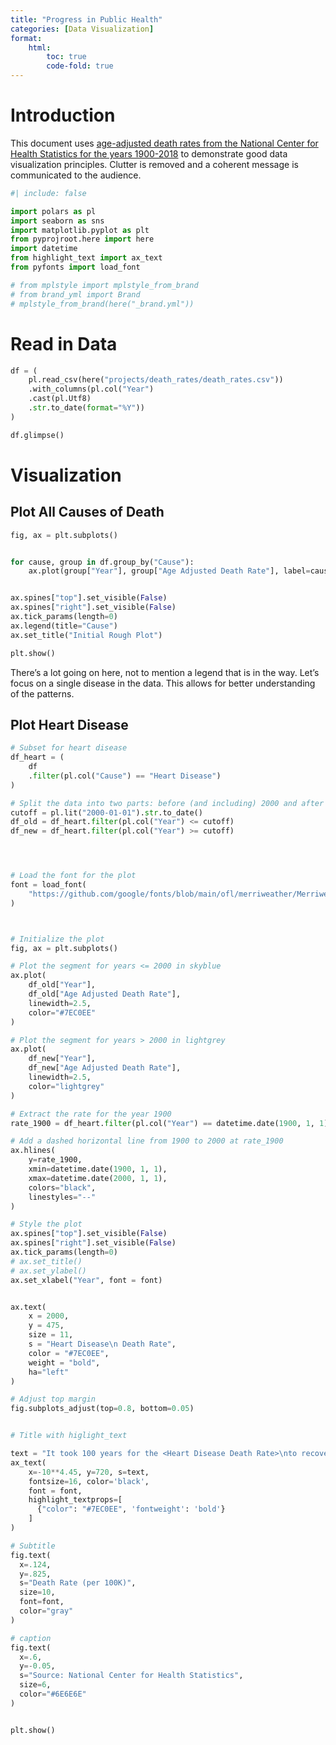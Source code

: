 ```yaml
---
title: "Progress in Public Health"
categories: [Data Visualization]
format:
    html:
        toc: true
        code-fold: true
---
```


# Introduction

This document uses [age-adjusted death rates from the National Center for Health Statistics for the years 1900-2018](https://data.cdc.gov/NCHS/NCHS-Age-adjusted-Death-Rates-for-Selected-Major-C/6rkc-nb2q/about_data) to demonstrate good data visualization principles. Clutter is removed and a coherent message is communicated to the audience.

```python
#| include: false

import polars as pl
import seaborn as sns
import matplotlib.pyplot as plt
from pyprojroot.here import here
import datetime
from highlight_text import ax_text
from pyfonts import load_font

# from mplstyle import mplstyle_from_brand
# from brand_yml import Brand
# mplstyle_from_brand(here("_brand.yml"))

```

# Read in Data

```python

df = (
    pl.read_csv(here("projects/death_rates/death_rates.csv"))
    .with_columns(pl.col("Year")
    .cast(pl.Utf8)
    .str.to_date(format="%Y"))
)

df.glimpse()

```

# Visualization

## Plot All Causes of Death

```python

fig, ax = plt.subplots()


for cause, group in df.group_by("Cause"):
    ax.plot(group["Year"], group["Age Adjusted Death Rate"], label=cause, linewidth=2.5)


ax.spines["top"].set_visible(False)
ax.spines["right"].set_visible(False)
ax.tick_params(length=0)
ax.legend(title="Cause")
ax.set_title("Initial Rough Plot")

plt.show()

```

There's a lot going on here, not to mention a legend that is in the way. Let's focus on a single disease in the data. This allows for better understanding of the patterns.

## Plot Heart Disease

```python

# Subset for heart disease
df_heart = (
    df
    .filter(pl.col("Cause") == "Heart Disease")
)

# Split the data into two parts: before (and including) 2000 and after 2000
cutoff = pl.lit("2000-01-01").str.to_date()
df_old = df_heart.filter(pl.col("Year") <= cutoff)
df_new = df_heart.filter(pl.col("Year") >= cutoff)




# Load the font for the plot
font = load_font(
    "https://github.com/google/fonts/blob/main/ofl/merriweather/Merriweather%5Bopsz%2Cwdth%2Cwght%5D.ttf?raw=true"
)



# Initialize the plot
fig, ax = plt.subplots()

# Plot the segment for years <= 2000 in skyblue
ax.plot(
    df_old["Year"],
    df_old["Age Adjusted Death Rate"],
    linewidth=2.5,
    color="#7EC0EE"
)

# Plot the segment for years > 2000 in lightgrey
ax.plot(
    df_new["Year"],
    df_new["Age Adjusted Death Rate"],
    linewidth=2.5,
    color="lightgrey"
)

# Extract the rate for the year 1900
rate_1900 = df_heart.filter(pl.col("Year") == datetime.date(1900, 1, 1))["Age Adjusted Death Rate"].item()

# Add a dashed horizontal line from 1900 to 2000 at rate_1900
ax.hlines(
    y=rate_1900,
    xmin=datetime.date(1900, 1, 1),
    xmax=datetime.date(2000, 1, 1),
    colors="black",
    linestyles="--"
)

# Style the plot
ax.spines["top"].set_visible(False)
ax.spines["right"].set_visible(False)
ax.tick_params(length=0)
# ax.set_title()
# ax.set_ylabel()
ax.set_xlabel("Year", font = font)


ax.text(
    x = 2000,
    y = 475,
    size = 11,
    s = "Heart Disease\n Death Rate",
    color = "#7EC0EE",
    weight = "bold",
    ha="left"
)

# Adjust top margin
fig.subplots_adjust(top=0.8, bottom=0.05)


# Title with higlight_text

text = "It took 100 years for the <Heart Disease Death Rate>\nto recover to levels observed in 1900"
ax_text(
    x=-10**4.45, y=720, s=text,
    fontsize=16, color='black',
    font = font,
    highlight_textprops=[
      {"color": "#7EC0EE", 'fontweight': 'bold'}
    ]
)

# Subtitle
fig.text(
  x=.124,
  y=.825,
  s="Death Rate (per 100K)",
  size=10,
  font=font,
  color="gray"
)

# caption
fig.text(
  x=.6,
  y=-0.05,
  s="Source: National Center for Health Statistics",
  size=6,
  color="#6E6E6E"
)


plt.show()



```